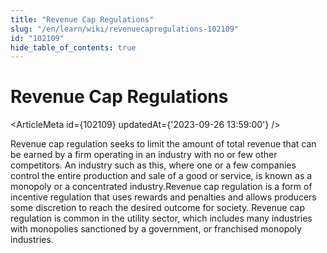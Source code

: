 ```yaml
---
title: "Revenue Cap Regulations"
slug: "/en/learn/wiki/revenuecapregulations-102109"
id: "102109"
hide_table_of_contents: true
---
```



# Revenue Cap Regulations

<ArticleMeta id={102109} updatedAt={'2023-09-26 13:59:00'} />
<div className='border-solid border-b border-t-0 my-4 border-[var(--ifm-color-gray-300)]' />

Revenue cap regulation seeks to limit the amount of total revenue that can be earned by a firm operating in an industry with no or few other competitors. An industry such as this, where one or a few companies control the entire production and sale of a good or service, is known as a monopoly or a concentrated industry.Revenue cap regulation is a form of incentive regulation that uses rewards and penalties and allows producers some discretion to reach the desired outcome for society. Revenue cap regulation is common in the utility sector, which includes many industries with monopolies sanctioned by a government, or franchised monopoly industries.
